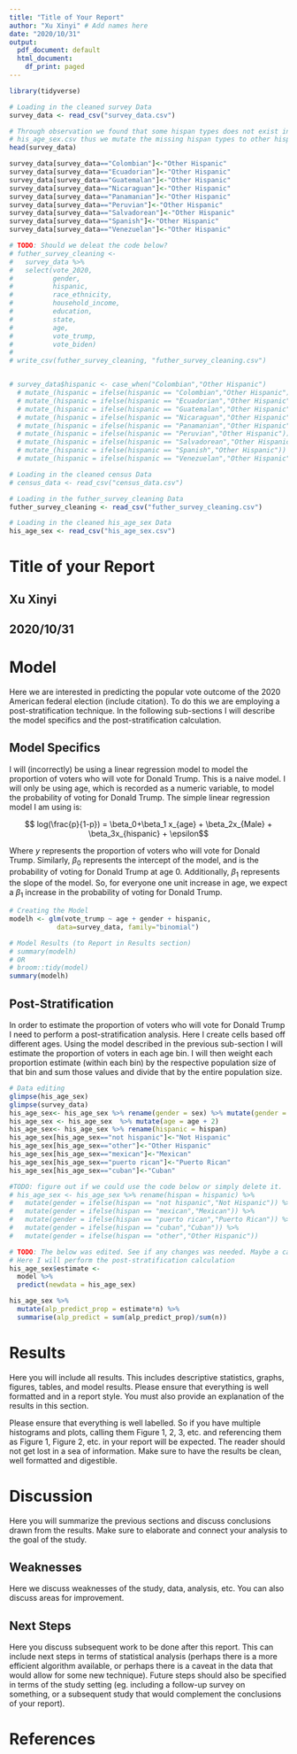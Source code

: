 ```yaml
---
title: "Title of Your Report"
author: "Xu Xinyi" # Add names here 
date: "2020/10/31"
output:
  pdf_document: default
  html_document:
    df_print: paged
---
```


```r
library(tidyverse)

# Loading in the cleaned survey Data
survey_data <- read_csv("survey_data.csv")

# Through observation we found that some hispan types does not exist in 
# his_age_sex.csv thus we mutate the missing hispan types to other hispan
head(survey_data)

survey_data[survey_data=="Colombian"]<-"Other Hispanic"
survey_data[survey_data=="Ecuadorian"]<-"Other Hispanic"
survey_data[survey_data=="Guatemalan"]<-"Other Hispanic"
survey_data[survey_data=="Nicaraguan"]<-"Other Hispanic"
survey_data[survey_data=="Panamanian"]<-"Other Hispanic"
survey_data[survey_data=="Peruvian"]<-"Other Hispanic"
survey_data[survey_data=="Salvadorean"]<-"Other Hispanic"
survey_data[survey_data=="Spanish"]<-"Other Hispanic"
survey_data[survey_data=="Venezuelan"]<-"Other Hispanic"

# TODO: Should we deleat the code below?
# futher_survey_cleaning <- 
#   survey_data %>% 
#   select(vote_2020,
#          gender,
#          hispanic,
#          race_ethnicity,
#          household_income,
#          education,
#          state,
#          age,
#          vote_trump,
#          vote_biden)
#   
# write_csv(futher_survey_cleaning, "futher_survey_cleaning.csv")


# survey_data$hispanic <- case_when("Colombian","Other Hispanic")
  # mutate_(hispanic = ifelse(hispanic == "Colombian","Other Hispanic")) %>% 
  # mutate_(hispanic = ifelse(hispanic == "Ecuadorian","Other Hispanic")) %>% 
  # mutate_(hispanic = ifelse(hispanic == "Guatemalan","Other Hispanic")) %>% 
  # mutate_(hispanic = ifelse(hispanic == "Nicaraguan","Other Hispanic")) %>% 
  # mutate_(hispanic = ifelse(hispanic == "Panamanian","Other Hispanic")) %>% 
  # mutate_(hispanic = ifelse(hispanic == "Peruvian","Other Hispanic")) %>% 
  # mutate_(hispanic = ifelse(hispanic == "Salvadorean","Other Hispanic")) %>%
  # mutate_(hispanic = ifelse(hispanic == "Spanish","Other Hispanic")) %>%
  # mutate_(hispanic = ifelse(hispanic == "Venezuelan","Other Hispanic"))

# Loading in the cleaned census Data
# census_data <- read_csv("census_data.csv")

# Loading in the futher_survey_cleaning Data
futher_survey_cleaning <- read_csv("futher_survey_cleaning.csv")

# Loading in the cleaned his_age_sex Data
his_age_sex <- read_csv("his_age_sex.csv")
```

# Title of your Report

## Xu Xinyi  
## 2020/10/31


# Model

Here we are interested in predicting the popular vote outcome of the 2020 American federal election (include citation). To do this we are employing a post-stratification technique. In the following sub-sections I will describe the model specifics and the post-stratification calculation.


## Model Specifics
I will (incorrectly) be using a linear regression model to model the proportion of voters who will vote for Donald Trump. This is a naive model. I will only be using age, which is recorded as a numeric variable, to model the probability of voting for Donald Trump. The simple linear regression model I am using is:

$$ log(\frac{p}{1-p}) = \beta_0+\beta_1  x_{age} + \beta_2x_{Male} + \beta_3x_{hispanic} + \epsilon$$

Where $y$ represents the proportion of voters who will vote for Donald Trump. Similarly, $\beta_0$ represents the intercept of the model, and is the probability of voting for Donald Trump at age 0. Additionally, $\beta_1$ represents the slope of the model. So, for everyone one unit increase in age, we expect a $\beta_1$ increase in the probability of voting for Donald Trump.

```r

# Creating the Model
modelh <- glm(vote_trump ~ age + gender + hispanic, 
            data=survey_data, family="binomial")

# Model Results (to Report in Results section)
# summary(modelh)
# OR
# broom::tidy(model)
summary(modelh)
```

## Post-Stratification 

In order to estimate the proportion of voters who will vote for Donald Trump I need to perform a post-stratification analysis. Here I create cells based off different ages. Using the model described in the previous sub-section I will estimate the proportion of voters in each age bin. I will then weight each proportion estimate (within each bin) by the respective population size of that bin and sum those values and divide that by the entire population size. 

```r
# Data editing
glimpse(his_age_sex)
glimpse(survey_data)
his_age_sex<- his_age_sex %>% rename(gender = sex) %>% mutate(gender = ifelse(gender == "male","Male","Female"))
his_age_sex <- his_age_sex  %>% mutate(age = age + 2)
his_age_sex<- his_age_sex %>% rename(hispanic = hispan)
his_age_sex[his_age_sex=="not hispanic"]<-"Not Hispanic"
his_age_sex[his_age_sex=="other"]<-"Other Hispanic"
his_age_sex[his_age_sex=="mexican"]<-"Mexican"
his_age_sex[his_age_sex=="puerto rican"]<-"Puerto Rican"
his_age_sex[his_age_sex=="cuban"]<-"Cuban"

#TODO: figure out if we could use the code below or simply delete it.
# his_age_sex <- his_age_sex %>% rename(hispan = hispanic) %>% 
#   mutate(gender = ifelse(hispan == "not hispanic","Not Hispanic")) %>% 
#   mutate(gender = ifelse(hispan == "mexican","Mexican")) %>% 
#   mutate(gender = ifelse(hispan == "puerto rican","Puerto Rican")) %>% 
#   mutate(gender = ifelse(hispan == "cuban","Cuban")) %>% 
#   mutate(gender = ifelse(hispan == "other","Other Hispanic"))

```

```r
# TODO: The below was edited. See if any changes was needed. Maybe a caluculation of p-value or something.
# Here I will perform the post-stratification calculation
his_age_sex$estimate <-
  model %>%
  predict(newdata = his_age_sex)

his_age_sex %>%
  mutate(alp_predict_prop = estimate*n) %>%
  summarise(alp_predict = sum(alp_predict_prop)/sum(n))


```


# Results

Here you will include all results. This includes descriptive statistics, graphs, figures, tables, and model results. Please ensure that everything is well formatted and in a report style. You must also provide an explanation of the results in this section. 

Please ensure that everything is well labelled. So if you have multiple histograms and plots, calling them Figure 1, 2, 3, etc. and referencing them as Figure 1, Figure 2, etc. in your report will be expected. The reader should not get lost in a sea of information. Make sure to have the results be clean, well formatted and digestible.

# Discussion

Here you will summarize the previous sections and discuss conclusions drawn from the results. Make sure to elaborate and connect your analysis to the goal of the study.

## Weaknesses

Here we discuss weaknesses of the study, data, analysis, etc. You can also discuss areas for improvement.

## Next Steps

Here you discuss subsequent work to be done after this report. This can include next steps in terms of statistical analysis (perhaps there is a more efficient algorithm available, or perhaps there is a caveat in the data that would allow for some new technique). Future steps should also be specified in terms of the study setting (eg. including a follow-up survey on something, or a subsequent study that would complement the conclusions of your report).


# References



